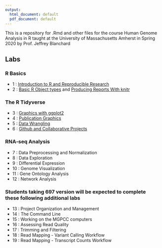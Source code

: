 ```yaml
---
output:
  html_document: default
  pdf_document: default
---
```


This is a repository for .Rmd and other files for the course Human Genome Analysis in R taught at the University of Massachusetts Amherst in Spring 2020 by Prof. Jeffrey Blanchard

## Labs

### R Basics

* 1 : [Introduction to R and Reproducible Research](Lab1_HuGen_2020.html)
* 2 : [Basic R Object types](Lab2_HuGen_2020.html) and [Producing Reports With knitr](Lab2B_HuGen_2020.html)

### The R Tidyverse

* 3 : [Graphics with ggplot2](Lab3_HuGen_2020.html)
* 4 : [Publication Graphics](Lab4_HuGen_2020.html)
* 5 : [Data Wrangling](Lab5_HuGen_2020.html)
* 6 : [Github and Collaborative Projects](Lab6_HuGen_2020.html)

### RNA-seq Analysis

* 7 : Data Preprocessing and Normalization
* 8 : Data Exploration
* 9 : Differential Expression
* 10 : Genome Visualization
* 11 : Gene Ontology Analysis
* 12 : Network Analysis

### Students taking 697 version will be expected to complete these following additional labs

* 13 : Project Organization and Management
* 14 : The Command Line
* 15 : Working on the MGPCC computers
* 16 : Assessing Read Quality
* 17 : Trimming and Filtering
* 18 : Read Mapping - Variant Calling Workflow
* 19 : Read Mapping - Transcript Counts Workflow
